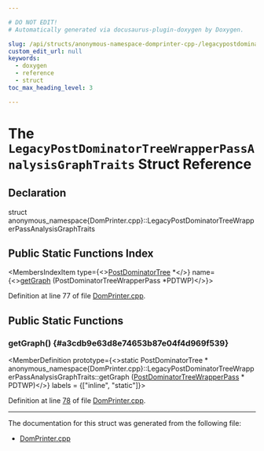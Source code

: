 ```yaml
---

# DO NOT EDIT!
# Automatically generated via docusaurus-plugin-doxygen by Doxygen.

slug: /api/structs/anonymous-namespace-domprinter-cpp-/legacypostdominatortreewrapperpassanalysisgraphtraits
custom_edit_url: null
keywords:
  - doxygen
  - reference
  - struct
toc_max_heading_level: 3

---
```





# The `LegacyPostDominatorTreeWrapperPassAnalysisGraphTraits` Struct Reference

<DoxygenPage pluginConfig={pluginConfig}>



## Declaration

<CodeBlock>struct anonymous_namespace{DomPrinter.cpp}::LegacyPostDominatorTreeWrapperPassAnalysisGraphTraits</CodeBlock>

## Public Static Functions Index

<MembersIndex>

<MembersIndexItem
  type={<><a href="/docs/api/classes/llvm/postdominatortree">PostDominatorTree</a> &#42;</>}
  name={<><a href="#a3cdb9e63d8e74653b87e04f4d969f539">getGraph</a> (PostDominatorTreeWrapperPass &#42;PDTWP)</>}>
</MembersIndexItem>

</MembersIndex>


Definition at line 77 of file <a href="/docs/api/files/lib/lib/analysis/domprinter-cpp">DomPrinter.cpp</a>.

<SectionDefinition>

## Public Static Functions

### getGraph() {#a3cdb9e63d8e74653b87e04f4d969f539}

<MemberDefinition
  prototype={<>static PostDominatorTree &#42; anonymous&#95;namespace&#123;DomPrinter.cpp&#125;::LegacyPostDominatorTreeWrapperPassAnalysisGraphTraits::getGraph (<a href="/docs/api/structs/llvm/postdominatortreewrapperpass">PostDominatorTreeWrapperPass</a> &#42; PDTWP)</>}
  labels = {["inline", "static"]}>

Definition at line <a href="/docs/api/files/lib/lib/analysis/domprinter-cpp/#l00078">78</a> of file <a href="/docs/api/files/lib/lib/analysis/domprinter-cpp">DomPrinter.cpp</a>.
</MemberDefinition>

</SectionDefinition>

<hr/>

The documentation for this struct was generated from the following file:

<ul>
<li><a href="/docs/api/files/lib/lib/analysis/domprinter-cpp">DomPrinter.cpp</a></li>
</ul>

</DoxygenPage>
